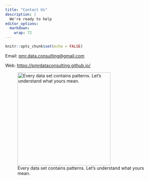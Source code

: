 ```yaml
---
title: "Contact Us"
description: |
  We're ready to help
editor_options: 
  markdown: 
    wrap: 72
---
```


```r
knitr::opts_chunk$set(echo = FALSE)
```

Email:
[pmr.data.consulting\@gmail.com](mailto:pmr.data.consulting@gmail.com){.email}

Web: <https://pmrdataconsulting.github.io/>


![Every data set contains patterns. Let's understand what yours mean.](patterns.jpg){width=700px, height=300px}